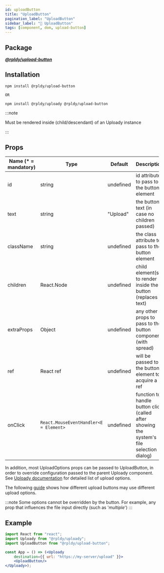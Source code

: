 ```yaml
---
id: uploadButton
title: "UploadButton"
pagination_label: "UploadButton"
sidebar_label: "🧩 UploadButton"
tags: [component, dom, upload-button]
---
```


## Package

**_[@rpldy/upload-button](../../../packages/rpldy-upload-button)_**

## Installation

```bash npm2yarn
npm install @rpldy/upload-button

OR

npm install @rpldy/uploady @rpldy/upload-button
```

:::note

Must be rendered inside (child/descendant) of an Uploady instance

:::

## Props

| Name (* = mandatory) | Type                                       | Default   | Description                                                                               |
|----------------------|--------------------------------------------|-----------|-------------------------------------------------------------------------------------------|
| id                   | string                                     | undefined | id attribute to pass to the button element                                                |
| text                 | string                                     | "Upload"  | the button text (in case no children passed)                                              |
| className            | string                                     | undefined | the class attribute to pass to the button element                                         |
| children             | React.Node                                 | undefined | child element(s) to render inside the button (replaces text)                              |
| extraProps           | Object                                     | undefined | any other props to pass to the button component (with spread)                             |
| ref                  | React ref                                  | undefined | will be passed to the button element to acquire a ref                                     |
| onClick              | ```React.MouseEventHandler<E = Element>``` | undefined | function to handle button click (called after showing the system's file selection dialog) |


In addition, most UploadOptions props can be passed to UploadButton, in order to override configuration passed to the parent Uploady component.
See [Uploady documentation](../..#props) for detailed list of upload options.

The following [guide](../../../guides/DifferentConfiguration) shows how different upload buttons may use different upload options.

:::note
Some options cannot be overridden by the button. For example, any prop that influences the file input directly (such as '_multiple_')
:::

## Example

```jsx
import React from "react";
import Uploady from "@rpldy/uploady";
import UploadButton from "@rpldy/upload-button";

const App = () => (<Uploady
    destination={{ url: "https://my-server/upload" }}>
    <UploadButton/>
</Uploady>);
```
